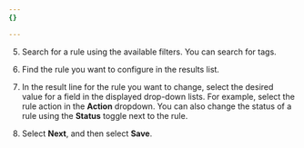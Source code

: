 ```yaml
---
{}

---
```


5. Search for a rule using the available filters. You can search for tags.

6. Find the rule you want to configure in the results list.

7. In the result line for the rule you want to change, select the desired value for a field in the displayed drop-down lists. For example, select the rule action in the **Action** dropdown. You can also change the status of a rule using the **Status** toggle next to the rule.

8. Select **Next**, and then select **Save**.
